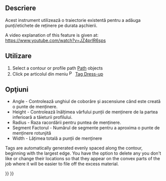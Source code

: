 <languages/>

{{Docnav
|[[CAM_DressupRampEntry|DressupRampEntry]]
|[[CAM_DressupZCorrect|DressupZCorrect]]
|[[CAM_Workbench|CAM]]
|IconL=CAM_DressupRampEntry.svg
|IconR=CAM_DressupZCorrect.svg
|IconC=Workbench_CAM.svg
}}

<div class="mw-translate-fuzzy">
{{GuiCommand|Name=Path DressupTag|Workbenches=[[Path Workbench|Path]]|MenuLocation=Path → Path Dressup → Tag Dress-up|SeeAlso=[[Path_DressupRampEntry|Path_DressupRampEntry]], [[Path_DressupDogbone|Path_DressupDogbone]] , [[Path_DressupDragKnife|Path_DressupDragKnife]] }}
</div>

<span id="Description"></span>
==Descriere==

<div class="mw-translate-fuzzy">
Acest instrument utilizează o traiectorie existentă pentru a adăuga punți/etichete de reținere pe durata așchierii.
</div>  

A video explanation of this feature is given at: https://www.youtube.com/watch?v=JZ4prlR6sps

<span id="Usage"></span>
==Utilizare==

<div class="mw-translate-fuzzy">
# Select a contour or profile path  [[Path  Workbench|Path]] objects
# Click pe articolul din meniu [[Image:Path Dressup.png|16px]] [[Path DressupTag|Tag Dress-up]]
</div>

<span id="Options"></span>
== Opţiuni ==

<div class="mw-translate-fuzzy">
* Angle - Controlează unghiul de coborâre și ascensiune când este creată o punte de menținere.
* Height - Controlează înălțimea vârfului punții de menținere de la partea inferioară a tăieturii profilului.
* Radius - Raza racordării pentru puntea de menținere.
* Segment Factorul - Numărul de segmente pentru a aproxima o punte de menținere rotunjită
* Width - Lățimea totală a punții de menținere
</div>

Tags are automatically generated evenly spaced along the contour, beginning with the largest edge. You have the option to delete any you don't like or change their locations so that they appear on the convex parts of the job where it will be easier to file off the excess material.  


{{Docnav
|[[CAM_DressupRampEntry|DressupRampEntry]]
|[[CAM_DressupZCorrect|DressupZCorrect]]
|[[CAM_Workbench|CAM]]
|IconL=CAM_DressupRampEntry.svg
|IconR=CAM_DressupZCorrect.svg
|IconC=Workbench_CAM.svg
}}

{{CAM_Tools_navi{{#translation:}}}}
{{Userdocnavi{{#translation:}}}}